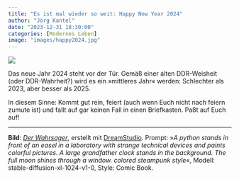 ```yaml
---
title: "Es ist mal wieder so weit: Happy New Year 2024"
author: "Jörg Kantel"
date: "2023-12-31 18:30:00"
categories: [Modernes Leben]
image: "images/happy2024.jpg"
---
```


[![](images/happy2024-b.jpg)](https://www.flickr.com/photos/schockwellenreiter/53433591498/)

Das neue Jahr 2024 steht vor der Tür. Gemäß einer alten DDR-Weisheit (oder DDR-Wahrheit?) wird es ein »mittleres Jahr« werden: Schlechter als 2023, aber besser als 2025.

In diesem Sinne: Kommt gut rein, feiert (auch wenn Euch nicht nach feiern zumute ist) und fallt auf gar keinen Fall in einen Briefkasten. Paßt auf Euch auf!

---

**Bild**: *[Der Wahrsager](https://www.flickr.com/photos/schockwellenreiter/53433591498/)*, erstellt mit [DreamStudio](https://beta.dreamstudio.ai/generate). Prompt: »*A python stands in front of an easel in a laboratory with strange technical devices and paints colorful pictures. A large grandfather clock stands in the background. The full moon shines through a window. colored steampunk style*«, Modell: stable-diffusion-xl-1024-v1-0, Style: Comic Book.
